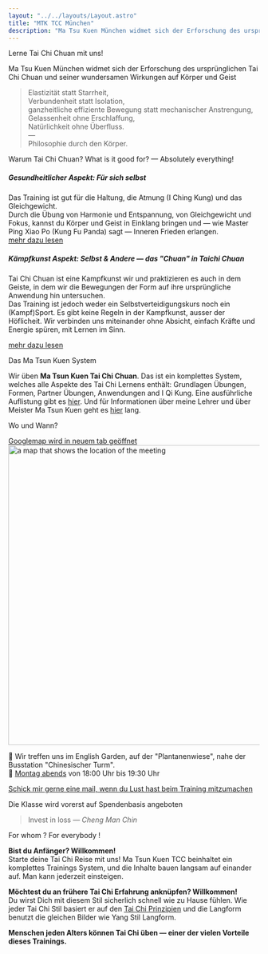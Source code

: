 ```yaml
---
layout: "../../layouts/Layout.astro"
title: "MTK TCC München"
description: "Ma Tsu Kuen München widmet sich der Erforschung des ursprünglichen Tai Chi Chuan und seiner wundersamen Wirkungen auf Körper und Geist "
---
```


<CurvedHeadline tag="h2" direction="R2L" type="smile" offset="-20" class="top-[160px] sm:top-[-50px] md:top-[100px] lg:top-[500px] fill-terracotta">Lerne Tai Chi Chuan mit uns!</CurvedHeadline>

Ma Tsu Kuen München widmet sich der Erforschung des ursprünglichen Tai Chi Chuan und seiner wundersamen Wirkungen auf Körper und Geist 

<div class="block sm:h-0 h-32"></div>

> Elastizität statt Starrheit, <br />
> Verbundenheit statt Isolation, <br />
> ganzheitliche effiziente Bewegung statt mechanischer Anstrengung, <br />
> Gelassenheit ohne Erschlaffung, <br />
> Natürlichkeit ohne Überfluss. <br />
> — <br />
> Philosophie durch den Körper. <br />



<CurvedHeadline tag="h2" type="slope" direction="R2L" offset="8" class="top-[30px] sm:top-[100px] md:top-[200px]  fill-terracotta">Warum Tai Chi Chuan?</CurvedHeadline>
<CurvedHeadline tag="h3" type="quarter" direction="R2L" offset="20" class="top-[-20px] sm:top-[-150px] md:top-[200px] 2xl:top-[50px] fill-lazuli">What is it good for? — Absolutely everything!</CurvedHeadline>
##### Gesundheitlicher Aspekt: Für sich selbst
Das Training ist gut für die Haltung, die Atmung (I Ching Kung) und das Gleichgewicht.
<br/>
Durch die Übung von Harmonie und Entspannung, von Gleichgewicht und Fokus, kannst du Körper und Geist in Einklang bringen und — wie Master Ping Xiao Po (Kung Fu Panda) sagt — Inneren Frieden erlangen.<br/>
[mehr dazu lesen](./taichi#health-aspects)

##### Kämpfkunst Aspekt: Selbst & Andere — das "Chuan" in Taichi Chuan
Tai Chi Chuan ist eine Kampfkunst wir und praktizieren es auch in dem Geiste, in dem wir die Bewegungen der Form auf ihre ursprüngliche Anwendung hin untersuchen.
<br />Das Training ist jedoch weder ein Selbstverteidigungskurs noch ein (Kampf)Sport.
Es gibt keine Regeln in der Kampfkunst, ausser der Höflicheit.
Wir verbinden uns miteinander ohne Absicht, einfach Kräfte und Energie spüren, mit Lernen im Sinn.

[mehr dazu lesen](./taichi#martial-aspects)

<CurvedHeadline tag="h3" type="kicker" direction="R2L" offset="0" class="top-[-90px] sm:top-[-200px] xl:top-[-300px] 2xl:top-[-400px] fill-lazuli">Das Ma Tsun Kuen System</CurvedHeadline>

Wir üben **Ma Tsun Kuen Tai Chi Chuan**. Das ist ein komplettes System, welches alle Aspekte des Tai Chi Lernens enthält: Grundlagen Übungen, Formen, Partner Übungen, Anwendungen and I Qi Kung.
Eine ausführliche Auflistung gibt es [hier](./curriculum). Und für Informationen über meine Lehrer und über Meister Ma Tsun Kuen geht es [hier](./about) lang.

<CurvedHeadline tag="h2" type="frown" direction="L2R" offset="-10" class="fill-terracotta md:top-[150px] 2xl:top-[0px]">Wo und Wann?</CurvedHeadline>

<a href="https://maps.app.goo.gl/B487KdWNx74MfPqt9" target="blank" class="tooltip">
<span class="tooltiptext">Googlemap wird in neuem tab geöffnet</span>
<Image src={mapImage} width="600" alt="a map that shows the location of the meeting" />
</a>

📍 Wir treffen uns im English Garden, auf der "Plantanenwiese", nahe der Busstation  "Chinesischer Turm".<br/>
📅 <u>Montag abends</u> von 18:00 Uhr bis 19:30 Uhr



[Schick mir gerne eine mail, wenn du Lust hast beim Training mitzumachen](#contact)

Die Klasse wird vorerst auf Spendenbasis angeboten



> Invest in loss — *Cheng Man Chin*

<CurvedHeadline tag="h2" type="wave" direction="R2L" offset="-20" class="top-[-50px] sm:top-[-150px] md:top-[0px] lg:top-[-50px] xl:top-[-150px] 2xl:top-[-250px] fill-terracotta">For whom ? For everybody !</CurvedHeadline>

**Bist du Anfänger? Willkommen!**<br/>
Starte deine Tai Chi Reise mit uns! Ma Tsun Kuen TCC beinhaltet ein komplettes Trainings System, und die Inhalte bauen langsam auf einander auf. Man kann jederzeit einsteigen.

**Möchtest du an frühere Tai Chi Erfahrung anknüpfen? Willkommen!**<br/>
Du wirst Dich mit diesem Stil sicherlich schnell wie zu Hause fühlen. Wie jeder Tai Chi Stil basiert er auf den [Tai Chi Prinzipien](./taichi#Tai-Chi-Prinzipien) und die Langform benutzt die gleichen Bilder wie Yang Stil Langform.

**Menschen jeden Alters können Tai Chi üben — einer der vielen Vorteile dieses Trainings.**<br/>
